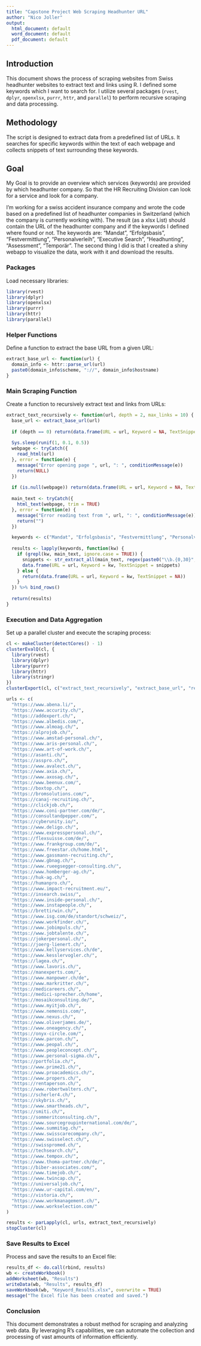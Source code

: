 ```yaml
---
title: "Capstone Project Web Scraping Headhunter URL"
author: "Nico Joller"
output:
  html_document: default
  word_document: default
  pdf_document: default
---
```


## Introduction

This document shows the process of scraping websites from Swiss headhunter websites to extract text and links using R. I defined some keywords which I want to search for. I utilize several packages (`rvest`, `dplyr`, `openxlsx`, `purrr`, `httr`, and `parallel`) to perform recursive scraping and data processing.

## Methodology

The script is designed to extract data from a predefined list of URLs. It searches for specific keywords within the text of each webpage and collects snippets of text surrounding these keywords.

## Goal

My Goal is to provide an overview which services (keywords) are provided by which headhunter company. So that the HR Recruiting Division can look for a service and look for a company.

I'm working for a swiss accident insurance company and wrote the code based on a predefined list of headhunter companies in Switzerland (which the company is currently working with). 
The result (as a xlsx List) should contain the URL of the headhunter company and if the keywords I defined where found or not. The keywords are: "Mandat", "Erfolgsbasis", "Festvermittlung", "Personalverleih", "Executive Search", "Headhunting", "Assessment", "Temporär".
The second thing I did is that I created a shiny webapp to visualize the data, work with it and download the results.

### Packages

Load necessary libraries:

```r
library(rvest)
library(dplyr)
library(openxlsx)
library(purrr)
library(httr)
library(parallel)
```

### Helper Functions
Define a function to extract the base URL from a given URL:
```r
extract_base_url <- function(url) {
  domain_info <- httr::parse_url(url)
  paste0(domain_info$scheme, "://", domain_info$hostname)
}
```

### Main Scraping Function
Create a function to recursively extract text and links from URLs:
```r
extract_text_recursively <- function(url, depth = 2, max_links = 10) {
  base_url <- extract_base_url(url)
  
  if (depth == 0) return(data.frame(URL = url, Keyword = NA, TextSnippet = NA))
  
  Sys.sleep(runif(1, 0.1, 0.5))
  webpage <- tryCatch({
    read_html(url)
  }, error = function(e) {
    message("Error opening page ", url, ": ", conditionMessage(e))
    return(NULL)
  })
  
  if (is.null(webpage)) return(data.frame(URL = url, Keyword = NA, TextSnippet = NA))
  
  main_text <- tryCatch({
    html_text(webpage, trim = TRUE)
  }, error = function(e) {
    message("Error reading text from ", url, ": ", conditionMessage(e))
    return("")
  })

  keywords <- c("Mandat", "Erfolgsbasis", "Festvermittlung", "Personalverleih", "Executive Search", "Headhunting", "Assessment", "Temporär")
  
  results <- lapply(keywords, function(kw) {
    if (grepl(kw, main_text, ignore.case = TRUE)) {
      snippets <- str_extract_all(main_text, regex(paste0("\\b.{0,30}", kw, ".{0,30}\\b"), ignore_case = TRUE))[[1]]
      data.frame(URL = url, Keyword = kw, TextSnippet = snippets)
    } else {
      return(data.frame(URL = url, Keyword = kw, TextSnippet = NA))
    }
  }) %>% bind_rows()
  
  return(results)
}
```

### Execution and Data Aggregation
Set up a parallel cluster and execute the scraping process:
```r
cl <- makeCluster(detectCores() - 1)
clusterEvalQ(cl, {
  library(rvest)
  library(dplyr)
  library(purrr)
  library(httr)
  library(stringr)
})
clusterExport(cl, c("extract_text_recursively", "extract_base_url", "read_html", "html_text", "grepl", "Sys.sleep"))

urls <- c(
  "https://www.abena.li/",
  "https://www.accurity.ch/",
  "https://addexpert.ch/",
  "https://www.albedis.com/",
  "https://www.almoag.ch/",
  "https://alprojob.ch/",
  "https://www.amstad-personal.ch/",
  "https://www.aris-personal.ch/",
  "https://www.art-of-work.ch/",
  "https://asanti.ch/",
  "https://asspro.ch/",
  "https://www.avalect.ch/",
  "https://www.axia.ch/",
  "https://www.axosag.ch/",
  "https://www.beenux.com/",
  "https://boxtop.ch/",
  "https://bromsolutions.com/",
  "https://canaj-recruiting.ch/",
  "https://clickjob.ch/",
  "https://www.coni-partner.com/de/",
  "https://consultandpepper.com/",
  "https://cyberunity.io/",
  "https://www.deligo.ch/",
  "https://www.expresspersonal.ch/",
  "https://flexsuisse.com/de/",
  "https://www.frankgroup.com/de/",
  "https://www.freestar.ch/home.html",
  "https://www.gassmann-recruiting.ch/",
  "https://www.gbnag.ch/",
  "https://www.rueegsegger-consulting.ch/",
  "https://www.homberger-ag.ch/",
  "https://huk-ag.ch/",
  "https://humanpro.ch/",
  "https://www.impact-recruitment.eu/",
  "https://insearch.swiss/",
  "https://www.inside-personal.ch/",
  "https://www.instapeople.ch/",
  "https://brettirwin.ch/",
  "https://www.isg.com/de/standort/schweiz/",
  "https://www.workfinder.ch/",
  "https://www.jobimpuls.ch/",
  "https://www.jobtalente.ch/",
  "https://jokerpersonal.ch/",
  "https://joerg-lienert.ch/",
  "https://www.kellyservices.ch/de",
  "https://www.kesslervogler.ch/",
  "https://lagea.ch/",
  "https://www.lavoris.ch/",
  "https://manexperts.com/",
  "https://www.manpower.ch/de",
  "https://www.markritter.ch/",
  "https://medicareers.ch/",
  "https://medici-sprecher.ch/home",
  "https://mosaikconsulting.de/",
  "https://www.myitjob.ch/",
  "https://www.nemensis.com/",
  "https://www.nexus.ch/",
  "https://www.oliverjames.de/",
  "https://www.oneagency.ch/",
  "https://onyx-circle.com/",
  "https://www.parcon.ch/",
  "https://www.peopal.ch/",
  "https://www.peopleconcept.ch/",
  "https://www.personal-sigma.ch/",
  "https://portfolia.ch/",
  "https://www.prime21.ch/",
  "https://www.proacademics.ch/",
  "https://www.propers.ch/",
  "https://rentaperson.ch/",
  "https://www.robertwalters.ch/",
  "https://scherler4.ch/",
  "https://skybris.ch/",
  "https://www.smartheads.ch/",
  "https://smiti.ch/",
  "https://sommeritconsulting.ch/",
  "https://www.sourcegroupinternational.com/de/",
  "https://www.summitag.ch/",
  "https://www.swisscarecompany.ch/",
  "https://www.swisselect.ch/",
  "https://swisspromed.ch/",
  "https://techsearch.ch/",
  "https://www.tempox.ch/",
  "https://www.thoma-partner.ch/de/",
  "https://biber-associates.com/",
  "https://www.timejob.ch/",
  "https://www.twincap.ch/",
  "https://universaljob.ch/",
  "https://www.ur-capital.com/en/",
  "https://vistoria.ch/",
  "https://www.workmanagement.ch/",
  "https://www.workselection.com/"
)

results <- parLapply(cl, urls, extract_text_recursively)
stopCluster(cl)
```

### Save Results to Excel
Process and save the results to an Excel file:
```r
results_df <- do.call(rbind, results)
wb <- createWorkbook()
addWorksheet(wb, "Results")
writeData(wb, "Results", results_df)
saveWorkbook(wb, "Keyword_Results.xlsx", overwrite = TRUE)
message("The Excel file has been created and saved.")
```

### Conclusion
This document demonstrates a robust method for scraping and analyzing web data. By leveraging R's capabilities, we can automate the collection and processing of vast amounts of information efficiently.